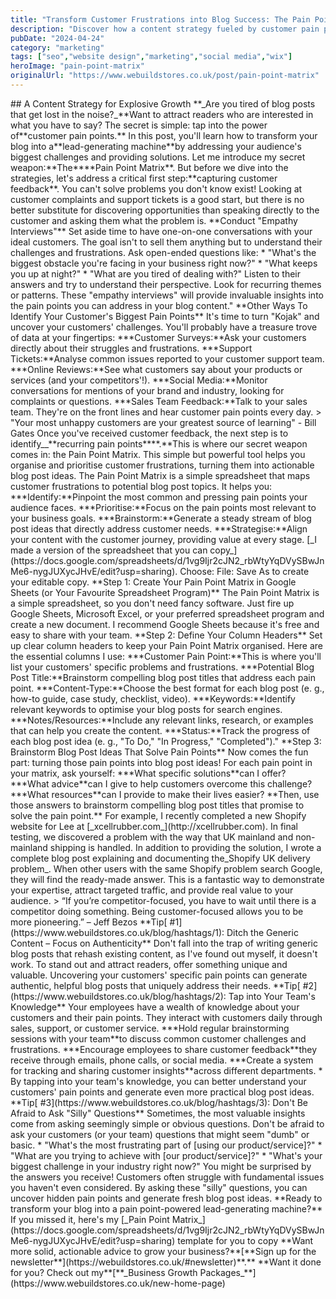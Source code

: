 ```yaml
---
title: "Transform Customer Frustrations into Blog Success: The Pain Point-Powered Content Strategy"
description: "Discover how a content strategy fueled by customer pain points can transform your blog into a lead-generating machine. Master content strategy now!"
pubDate: "2024-04-24"
category: "marketing"
tags: ["seo","website design","marketing","social media","wix"]
heroImage: "pain-point-matrix"
originalUrl: "https://www.webuildstores.co.uk/post/pain-point-matrix"
---
```




<BlogHeroImage src={heroImage} alt="Transform Customer Frustrations into Blog Success: The Pain Point-Powered Content Strategy" />
## A Content Strategy for Explosive Growth
**_Are you tired of blog posts that get lost in the noise?_**Want to attract readers who are interested in what you have to say? The secret is simple: tap into the power of**customer pain points.**
In this post, you'll learn how to transform your blog into a**lead-generating machine**by addressing your audience's biggest challenges and providing solutions. Let me introduce my secret weapon:**The****Pain Point Matrix**.
But before we dive into the strategies, let's address a critical first step:**capturing customer feedback**. You can't solve problems you don't know exist!
Looking at customer complaints and support tickets is a good start, but there is no better substitute for discovering opportunities than speaking directly to the customer and asking them what the problem is.
**Conduct "Empathy Interviews"**
Set aside time to have one-on-one conversations with your ideal customers. The goal isn't to sell them anything but to understand their challenges and frustrations. Ask open-ended questions like:
 * "What's the biggest obstacle you're facing in your business right now?"
 * "What keeps you up at night?"
 * "What are you tired of dealing with?"
Listen to their answers and try to understand their perspective. Look for recurring themes or patterns. These "empathy interviews" will provide invaluable insights into the pain points you can address in your blog content."
**Other Ways To Identify Your Customer's Biggest Pain Points**
It's time to turn "Kojak" and uncover your customers' challenges. You'll probably have a treasure trove of data at your fingertips:
 ***Customer Surveys:**Ask your customers directly about their struggles and frustrations.
 ***Support Tickets:**Analyse common issues reported to your customer support team.
 ***Online Reviews:**See what customers say about your products or services (and your competitors'!).
 ***Social Media:**Monitor conversations for mentions of your brand and industry, looking for complaints or questions.
 ***Sales Team Feedback:**Talk to your sales team. They're on the front lines and hear customer pain points every day.
> "Your most unhappy customers are your greatest source of learning" - Bill Gates
Once you've received customer feedback, the next step is to identify__**recurring pain points****.**This is where our secret weapon comes in: the Pain Point Matrix. This simple but powerful tool helps you organise and prioritise customer frustrations, turning them into actionable blog post ideas.
The Pain Point Matrix is a simple spreadsheet that maps customer frustrations to potential blog post topics. It helps you:
 ***Identify:**Pinpoint the most common and pressing pain points your audience faces.
 ***Prioritise:**Focus on the pain points most relevant to your business goals.
 ***Brainstorm:**Generate a steady stream of blog post ideas that directly address customer needs.
 ***Strategise:**Align your content with the customer journey, providing value at every stage.
[_I made a version of the spreadsheet that you can copy_](https://docs.google.com/spreadsheets/d/1vg9Ijr2cJN2_rbWtyYqDVySBwJnMe6-nygJUXycJHvE/edit?usp=sharing). Choose: File: Save As to create your editable copy.
**Step 1: Create Your Pain Point Matrix in Google Sheets (or Your Favourite Spreadsheet Program)**
The Pain Point Matrix is a simple spreadsheet, so you don't need fancy software. Just fire up Google Sheets, Microsoft Excel, or your preferred spreadsheet program and create a new document. I recommend Google Sheets because it's free and easy to share with your team.
**Step 2: Define Your Column Headers**
Set up clear column headers to keep your Pain Point Matrix organised. Here are the essential columns I use:
 ***Customer Pain Point:**This is where you'll list your customers' specific problems and frustrations.
 ***Potential Blog Post Title:**Brainstorm compelling blog post titles that address each pain point.
 ***Content-Type:**Choose the best format for each blog post (e. g., how-to guide, case study, checklist, video).
 ***Keywords:**Identify relevant keywords to optimise your blog posts for search engines.
 ***Notes/Resources:**Include any relevant links, research, or examples that can help you create the content.
 ***Status:**Track the progress of each blog post idea (e. g., "To Do," "In Progress," "Completed")."
**Step 3: Brainstorm Blog Post Ideas That Solve Pain Points**
Now comes the fun part: turning those pain points into blog post ideas! For each pain point in your matrix, ask yourself:
 ***What specific solutions**can I offer?
 ***What advice**can I give to help customers overcome this challenge?
 ***What resources**can I provide to make their lives easier?
**Then, use those answers to brainstorm compelling blog post titles that promise to solve the pain point.**
For example, I recently completed a new Shopify website for Lee at [_xcellrubber.com_](http://xcellrubber.com). In final testing, we discovered a problem with the way that UK mainland and non-mainland shipping is handled.
In addition to providing the solution, I wrote a complete blog post explaining and documenting the_Shopify UK delivery problem_. When other users with the same Shopify problem search Google, they will find the ready-made answer.
This is a fantastic way to demonstrate your expertise, attract targeted traffic, and provide real value to your audience.
> “If you’re competitor-focused, you have to wait until there is a competitor doing something. Being customer-focused allows you to be more pioneering.” – Jeff Bezos
**Tip[ #1](https://www.webuildstores.co.uk/blog/hashtags/1): Ditch the Generic Content – Focus on Authenticity**
Don't fall into the trap of writing generic blog posts that rehash existing content, as I've found out myself, it doesn't work. To stand out and attract readers, offer something unique and valuable.
Uncovering your customers' specific pain points can generate authentic, helpful blog posts that uniquely address their needs.
**Tip[ #2](https://www.webuildstores.co.uk/blog/hashtags/2): Tap into Your Team's Knowledge**
Your employees have a wealth of knowledge about your customers and their pain points. They interact with customers daily through sales, support, or customer service.
 ***Hold regular brainstorming sessions with your team**to discuss common customer challenges and frustrations.
 ***Encourage employees to share customer feedback**they receive through emails, phone calls, or social media.
 ***Create a system for tracking and sharing customer insights**across different departments.
 * By tapping into your team's knowledge, you can better understand your customers' pain points and generate even more practical blog post ideas.
**Tip[ #3](https://www.webuildstores.co.uk/blog/hashtags/3): Don't Be Afraid to Ask "Silly" Questions**
Sometimes, the most valuable insights come from asking seemingly simple or obvious questions. Don't be afraid to ask your customers (or your team) questions that might seem "dumb" or basic.
 * "What's the most frustrating part of [using our product/service]?"
 * "What are you trying to achieve with [our product/service]?"
 * "What's your biggest challenge in your industry right now?"
You might be surprised by the answers you receive! Customers often struggle with fundamental issues you haven't even considered. By asking these "silly" questions, you can uncover hidden pain points and generate fresh blog post ideas.
**Ready to transform your blog into a pain point-powered lead-generating machine?**
If you missed it, here's my [_Pain Point Matrix_](https://docs.google.com/spreadsheets/d/1vg9Ijr2cJN2_rbWtyYqDVySBwJnMe6-nygJUXycJHvE/edit?usp=sharing) template for you to copy
**Want more solid, actionable advice to grow your business?**[**Sign up for the newsletter**](https://webuildstores.co.uk/#newsletter)**.**
**Want it done for you? Check out my**[**_Business Growth Packages_**](https://www.webuildstores.co.uk/new-home-page)
